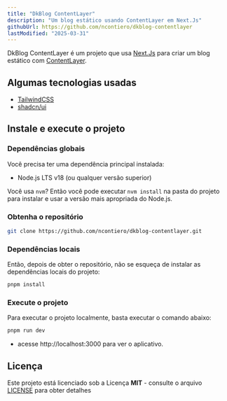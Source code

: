 ```yaml
---
title: "DkBlog ContentLayer"
description: "Um blog estático usando ContentLayer em Next.Js"
githubUrl: https://github.com/ncontiero/dkblog-contentlayer
lastModified: "2025-03-31"
---
```


DkBlog ContentLayer é um projeto que usa [Next.Js](https://nextjs.org/) para criar um blog estático com [ContentLayer](https://contentlayer.dev/).

## Algumas tecnologias usadas

- [TailwindCSS](https://tailwindcss.com/)
- [shadcn/ui](https://ui.shadcn.com/)

## Instale e execute o projeto

### Dependências globais

Você precisa ter uma dependência principal instalada:

- Node.js LTS v18 (ou qualquer versão superior)

Você usa `nvm`? Então você pode executar `nvm install` na pasta do projeto para instalar e usar a versão mais apropriada do Node.js.

### Obtenha o repositório

```bash
git clone https://github.com/ncontiero/dkblog-contentlayer.git
```

### Dependências locais

Então, depois de obter o repositório, não se esqueça de instalar as dependências locais do projeto:

```bash
pnpm install
```

### Execute o projeto

Para executar o projeto localmente, basta executar o comando abaixo:

```bash
pnpm run dev
```

- acesse http://localhost:3000 para ver o aplicativo.

## Licença

Este projeto está licenciado sob a Licença **MIT** - consulte o arquivo [LICENSE](https://github.com/ncontiero/dkblog-contentlayer/blob/master/LICENSE) para obter detalhes
